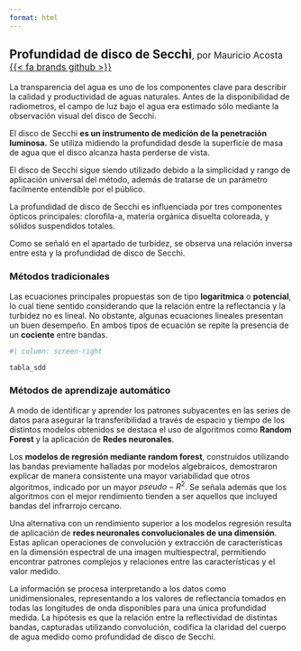 ```yaml
---
format: html
---
```


## Profundidad de disco de Secchi<span style="font-weight:normal; font-size: 1rem">, por Mauricio Acosta [{{< fa brands github >}}](https://github.com/mauri491)</span> {toc-text="Profundidad de disco de Secchi"}

La transparencia del agua es uno de los componentes clave para describir la calidad y productividad de aguas naturales. Antes de la disponibilidad de radiometros, el campo de luz bajo el agua era estimado sólo mediante la observación visual del disco de Secchi.

El disco de Secchi <b>es un instrumento de medición de la penetración luminosa.</b> Se utiliza midiendo la profundidad desde la superficie de masa de agua que el disco alcanza hasta perderse de vista.

El disco de Secchi sigue siendo utilizado debido a la simplicidad y rango de aplicación universal del método, además de tratarse de un parámetro facilmente entendible por el público.

La profundidad de disco de Secchi es influenciada por tres componentes ópticos principales: clorofila-a, materia orgánica disuelta coloreada, y sólidos suspendidos totales.

Como se señaló en el apartado de turbidez, se observa una relación inversa entre esta y la profundidad de disco de Secchi.

### Métodos tradicionales

Las ecuaciones principales propuestas son de tipo <b>logarítmica</b> o <b>potencial</b>, lo cual tiene sentido considerando que la relación entre la reflectancia y la turbidez no es lineal. No obstante, algunas ecuaciones lineales presentan un buen desempeño. En ambos tipos de ecuación se repite la presencia de un <b>cociente</b> entre bandas.


```r
#| column: screen-right

tabla_sdd
```

### Métodos de aprendizaje automático

A modo de identificar y aprender los patrones subyacentes en las series de datos para asegurar la transferibilidad a través de espacio y tiempo de los distintos modelos obtenidos se destaca el uso de algoritmos como <b>Random Forest</b> y la aplicación de <b>Redes neuronales</b>.

Los <b>modelos de regresión mediante random forest</b>, construidos utilizando las bandas previamente halladas por modelos algebraicos, demostraron explicar de manera consistente una mayor variabilidad que otros algoritmos, indicado por un mayor $pseudo-R^2$. Se señala además que los algoritmos con el mejor rendimiento tienden a ser aquellos que incluyed bandas del infrarrojo cercano.

Una alternativa con un rendimiento superior a los modelos regresión resulta de aplicación de <b>redes neuronales convolucionales de una dimensión</b>. Estas aplican operaciones de convolución y extracción de características en la dimensión espectral de una imagen multiespectral, permitiendo encontrar patrones complejos y relaciones entre las características y el valor medido.

La información se procesa interpretando a los datos como unidimensionales, representando a los valores de reflectancia tomados en todas las longitudes de onda disponibles para una única profundidad medida. La hipótesis es que la relación entre la reflectividad de distintas bandas, capturadas utilizando convolución, codifica la claridad del cuerpo de agua medido como profundidad de disco de Secchi.